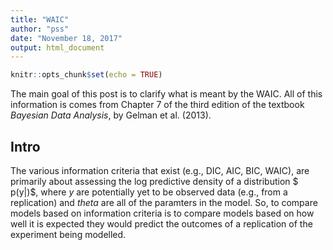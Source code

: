 ---
title: "WAIC"
author: "pss"
date: "November 18, 2017"
output: html_document
---

```{r setup, include=FALSE}
knitr::opts_chunk$set(echo = TRUE)
```


The main goal of this post is to clarify what is meant by the WAIC. All of this information is comes from Chapter 7 of the third edition of the textbook _Bayesian Data Analysis_, by Gelman et al. (2013).

## Intro


The various information criteria that exist (e.g., DIC, AIC, BIC, WAIC), are primarily about assessing the log predictive density of a distribution $ \log p(y|\theta)$, where $y$ are potentially yet to be observed data (e.g., from a replication) and $theta$ are all of the paramters in the model. So, to compare models based on information criteria is to compare models based on how well it is expected they would predict the outcomes of a replication of the experiment being modelled. 
